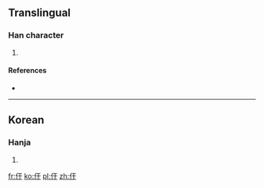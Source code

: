 ==Translingual==

===Han character===
{{Han char|rn=9|rad=人|as=03|sn=5|four=|canj=人一木 (OMD)}}

# {{defn|Han|sort=人03}}

====References====
* {{Han ref|kx=0094.051|dkj=|dj=|hdz=|uh=3435|ud=13365|bh=|bd=}}

----

==Korean==

===Hanja===
{{ko-hanja|hangeul=유|rv=yu|mr=yu|y=yu|eumhun=선비|ehrv=seonbi|ehmr=sŏnbi|ehy=senpi}}

# {{defn|Korean|sort=人03}}

[[fr:㐵]]
[[ko:㐵]]
[[pl:㐵]]
[[zh:㐵]]